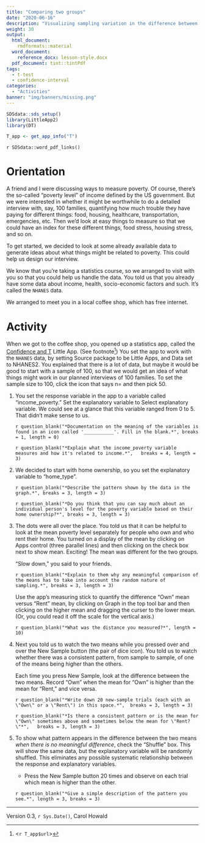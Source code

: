 ```yaml
---
title: "Comparing two groups"
date: "2020-06-16"
description: "Visualizing sampling variation in the difference between two groups."
weight: 30
output:
  html_document:
    rmdformats::material
  word_document:
    reference_docx: lesson-style.docx
  pdf_document: tint::tintPdf
tags: 
  - t-test
  - confidence-interval
categories: 
  - "Activities"
banner: "img/banners/missing.png"
---
```


```r
SDSdata::sds_setup()
library(LittleApp2)
library(DT)
```

```r
T_app <- get_app_info("T")
```

`r SDSdata::word_pdf_links()`


# Orientation

A friend and I were discussing ways to measure poverty. Of course,  there's the so-called "poverty level" of income defined by the US government. But we were interested in whether it might be worthwhile to do a detailed interview with, say, 100 families, quantifying how much trouble they have paying for different things: food, housing, healthcare, transportation, emergencies, etc. Then we'd look at easy things to measure so that we could have an index for these different things, food stress, housing stress, and so on.

To get started, we decided to look at some already available data to generate ideas about what things might be related to poverty. This could help us design our interview.

We know that you're taking a statistics course, so we arranged to visit with you so that you could help us handle the data. You told us that you already have some data about income, health, socio-economic factors and such. It's called the `NHANES` data.

We arranged to meet you in a local coffee shop, which has free internet.
 
# Activity

When we got to the coffee shop, you opened up a statistics app, called the  [Confidence and T](`r T_app$url`) Little App. (See footnote^[<`r T_app$url`>]) You set the app to work with  the `NHANES` data, by setting Source package to be Little Apps, and Data set to NHANES2. You explained that there is a lot of  data, but maybe it would be good to start with a sample of 100, so that we would get an idea of what things might work in our planned interviews of 100 families. To set the sample size to 100, click the icon that says n= and then pick 50.

1. You set the response variable in the app to a variable called "income_poverty." Set the explanatory variable to Select explanatory variable. We could see at a glance that this variable ranged from 0 to 5. That didn't make sense to us.

    `r question_blank("*Documentation on the meaning of the variables is found in an icon called '___________'. Fill in the blank.*", breaks = 1, length = 0)`

    `r question_blank("*Explain what the income_poverty variable measures and how it's related to income.*", 
    breaks = 4, length = 3)`
    
2.  We decided to start with home ownership, so you set the explanatory variable to "home_type". 

    `r question_blank("*Describe the pattern shown by the data in the graph.*", breaks = 3, length = 3)` 
    
    `r question_blank("*Do you think that you can say much about an individual person's level for the poverty variable based on their home ownership?*", breaks = 3, length = 3)`
    
3. The dots were all over the place. You  told us  that it can be helpful to look at  the mean poverty level separately for people who own and who rent their home. You turned on  a display of the mean by clicking on Apps control (three parallel lines) and then clicking on the check box next to show mean. Exciting! The mean was different for the two groups.

    "Slow down," you said to your friends. 
    
    `r question_blank("*Explain to them why any meaningful comparison of the means has to take into account the random nature of sampling.*", breaks = 3, length = 3)`
    
    Use the app's measuring stick to quantify the difference "Own" mean versus "Rent" mean, by clicking on Graph in the top tool bar and then clicking on the higher mean and dragging the curser to the lower mean. (Or, you could read it off the scale for the vertical axis.) 
    
    `r question_blank("*What was the distance you measured?*", length = 10) `
    
4. Next you told us to watch the two means while you pressed over and over the New Sample button (the pair of dice icon). You told us to watch whether there was a consistent pattern, from sample to sample, of one of the means being higher than the others.

    Each time you press New Sample, look at the difference between the two means. Record "Own" when the mean for "Own" is higher than the mean for "Rent," and vice versa.
    
    `r question_blank("*Write down 20 new-sample trials (each with an \"Own\" or a \"Rent\") in this space.*",
    breaks = 3, length = 3)`
    
    `r question_blank("*Is there a consistent pattern or is the mean for \"Own\" sometimes above and sometimes below the mean for \"Rent?\"*",   breaks = 3, length = 3)`
    
5. To show what pattern appears in the difference between the two means *when there is no meaningful difference*, check the "Shuffle" box. This will show the same data, but the explanatory variable will be randomly shuffled. This eliminates any possible systematic relationship between the response and explanatory  variables.

    * Press the New Sample button 20 times and observe  on each trial which mean is higher than the other. 
    
    `r question_blank("*Give a simple description of the pattern you see.*", length = 3, breaks = 3)`
    
    
    


----------------------

Version 0.3, `r Sys.Date()`, Carol Howald 
